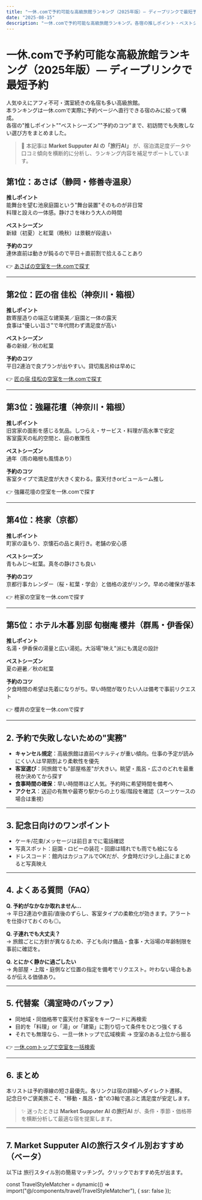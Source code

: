 ```yaml
---
title: "一休.comで予約可能な高級旅館ランキング（2025年版）— ディープリンクで最短予約"
date: "2025-08-15"
description: "一休.comで予約可能な高級旅館ランキング。各宿の推しポイント・ベストシーズン・予約のコツをMarket Supputer AI旅行AIが補足解説。"
---
```


# 一休.comで予約可能な高級旅館ランキング（2025年版）— ディープリンクで最短予約

人気ゆえにアフィ不可・満室続きの名宿も多い高級旅館。  
本ランキングは一休.comで実際に予約ページへ直行できる宿のみに絞って構成。  
各宿の"推しポイント""ベストシーズン""予約のコツ"まで、初訪問でも失敗しない選び方をまとめました。  

> 🧭 本記事は **Market Supputer AI の「旅行AI」** が、宿泊満足度データや口コミ傾向を横断的に分析し、ランキング内容を補足サポートしています。  

## 第1位：あさば（静岡・修善寺温泉）
**推しポイント**  
能舞台を望む池泉庭園という"舞台装置"そのものが非日常  
料理と設えの一体感。静けさを味わう大人の時間  

**ベストシーズン**  
新緑（初夏）と紅葉（晩秋）は景観が段違い  

**予約のコツ**  
連休直前は動きが鈍るので平日＋直前割で拾えることあり  

👉 [あさばの空室を一休.comで探す](https://www.ikyu.com/00002155/?lc=1&ppc=2&rc=1&st=1&top=rooms)

---

## 第2位：匠の宿 佳松（神奈川・箱根）
**推しポイント**  
数寄屋造りの端正な建築美／庭園と一体の露天  
食事は"優しい旨さ"で年代問わず満足度が高い  

**ベストシーズン**  
春の新緑／秋の紅葉  

**予約のコツ**  
平日2連泊で良プランが出やすい。貸切風呂枠は早めに  

👉 [匠の宿 佳松の空室を一休.comで探す](https://www.ikyu.com/00001255/?lc=1&ppc=2&rc=1&st=1)

---

## 第3位：強羅花壇（神奈川・箱根）
**推しポイント**  
旧宮家の面影を感じる気品。しつらえ・サービス・料理が高水準で安定  
客室露天の私的空間と、庭の散策性  

**ベストシーズン**  
通年（雨の箱根も風情あり）  

**予約のコツ**  
客室タイプで満足度が大きく変わる。露天付きorビュールーム推し  

👉 強羅花壇の空室を一休.comで探す  

---

## 第4位：柊家（京都）
**推しポイント**  
町家の温もり、京懐石の品と奥行き。老舗の安心感  

**ベストシーズン**  
青もみじ〜紅葉。真冬の静けさも良い  

**予約のコツ**  
京都行事カレンダー（桜・紅葉・学会）と価格の波がリンク。早めの確保が基本  

👉 柊家の空室を一休.comで探す  

---

## 第5位：ホテル木暮 別邸 旬樹庵 櫻井（群馬・伊香保）
**推しポイント**  
名湯・伊香保の湯量と広い湯処。大浴場"映え"派にも満足の設計  

**ベストシーズン**  
夏の避暑／秋の紅葉  

**予約のコツ**  
夕食時間の希望は先着になりがち。早い時間が取りたい人は備考で事前リクエスト  

👉 櫻井の空室を一休.comで探す  

---

## 2. 予約で失敗しないための"実務"
- **キャンセル規定**：高級旅館は直前ペナルティが重い傾向。仕事の予定が読みにくい人は早期割より柔軟性を優先  
- **客室選び**：同旅館でも"部屋格差"が大きい。眺望・風呂・広さのどれを最重視か決めてから探す  
- **食事時間の確保**：早い時間帯ほど人気。予約時に希望時間を備考へ  
- **アクセス**：送迎の有無や最寄り駅からの上り坂/階段を確認（スーツケースの場合は重視）  

---

## 3. 記念日向けのワンポイント
- ケーキ/花束/メッセージは前日までに電話確認  
- 写真スポット：庭園・ロビーの装花・回廊は晴れでも雨でも絵になる  
- ドレスコード：館内はカジュアルでOKだが、夕食時だけ少し上品にまとめると写真映え  

---

## 4. よくある質問（FAQ）
**Q. 予約がなかなか取れません…**  
→ 平日2連泊や直前/直後のずらし、客室タイプの柔軟化が効きます。アラートを仕掛けておくのも◎。  

**Q. 子連れでも大丈夫？**  
→ 旅館ごとに方針が異なるため、子ども向け備品・食事・大浴場の年齢制限を事前に確認を。  

**Q. とにかく静かに過ごしたい**  
→ 角部屋・上階・庭側など位置の指定を備考でリクエスト。叶わない場合もあるが伝える価値あり。  

---

## 5. 代替案（満室時のバッファ）
- 同地域・同価格帯で露天付き客室をキーワードに再検索  
- 目的を「料理」or「湯」or「建築」に割り切って条件をひとつ強くする  
- それでも無理なら、一旦一休トップで広域検索 → 空室のある上位から掘る  

👉 [一休.comトップで空室を一括検索](https://www.ikyu.com/)

---

## 6. まとめ
本リストは予約導線の短さ最優先。各リンクは宿の詳細へダイレクト遷移。  
記念日やご褒美旅こそ、"移動・風呂・食"の3軸で選ぶと満足度が安定します。  

> ✨ 迷ったときは **Market Supputer AI の旅行AI** が、条件・季節・価格帯を横断分析して最適な宿を提案します。

---

## 7. Market Supputer AIの旅行スタイル別おすすめ（ベータ）

以下は 旅行スタイル別の簡易マッチング。クリックでおすすめ先が出ます。


const TravelStyleMatcher = dynamic(() => import("@/components/travel/TravelStyleMatcher"), { ssr: false });

<TravelStyleMatcher />
